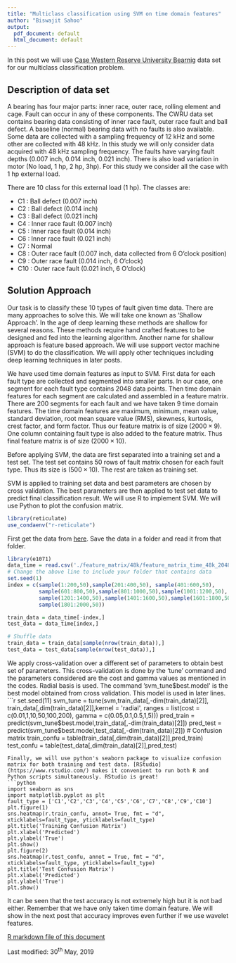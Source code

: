 ```yaml
---
title: "Multiclass classification using SVM on time domain features"
author: "Biswajit Sahoo"
output:
  pdf_document: default
  html_document: default
---
```

In this post we will use [Case Western Reserve University Bearnig](https://csegroups.case.edu/bearingdatacenter/pages/welcome-case-western-reserve-university-bearing-data-center-website) data set for our multiclass classification problem. 

## Description of data set
A bearing has four major parts: inner race, outer race, rolling element and cage. Fault can occur in any of these components. The CWRU data set contains bearing data consisting of inner race fault, outer race fault and ball defect. A baseline (normal) bearing data with no faults is also available. Some data are collected with a sampling frequency of 12 kHz and some other are collected with 48 kHz. In this study we will only consider data acquired with 48 kHz sampling frequency. The faults have varying fault depths (0.007 inch, 0.014 inch, 0.021 inch). There is also load variation in motor (No load, 1 hp, 2 hp, 3hp). For this study we consider all the case with 1 hp external load.

There are 10 class for this external load (1 hp). The classes are:


* C1  : Ball defect (0.007 inch)
* C2  : Ball defect (0.014 inch)
* C3  : Ball defect (0.021 inch)
* C4  : Inner race fault (0.007 inch)
* C5  : Inner race fault (0.014 inch)
* C6  : Inner race fault (0.021 inch)
* C7  : Normal
* C8  : Outer race fault (0.007 inch, data collected from 6 O'clock position)
* C9  : Outer race fault (0.014 inch, 6 O'clock)
* C10 : Outer race fault (0.021 inch, 6 O'clock)

## Solution Approach

Our task is to classify these 10 types of fault given time data. There are many approaches to solve this. We will take one known as 'Shallow Approach'. In the age of deep learning these methods are shallow for several reasons. These methods require hand crafted features to be designed and fed into the learning algorithm. Another name for shallow approach is feature based approach. We will use support vector machine (SVM) to do the classification. We will apply other techniques including deep learning techniques in later posts. 

We have used time domain features as input to SVM. First data for each fault type are collected and segmented into smaller parts. In our case, one segment for each fault type contains 2048 data points. Then time domain features for each segment are calculated and assembled in a feature matrix. There are 200 segments for each fault and we have taken 9 time domain features. The time domain features are maximum, minimum, mean value, standard deviation, root mean square value (RMS), skewness, kurtosis, crest factor, and form factor. Thus our feature matrix is of size $(2000 \times 9)$. One column containing fault type is also added to the feature matrix. Thus final feature matrix is of size $(2000 \times 10)$. 

Before applying SVM, the data are first separated into a training set and a test set. The test set contains 50 rows of fault matrix chosen for each fault type. Thus its size is $(500 \times 10)$. The rest are taken as training set. 

SVM is applied to training set data and best parameters are chosen by cross validation. The best parameters are then applied to test set data to predict final classification result. We will use R to implement SVM. We will use Python to plot the confusion matrix. 

```r
library(reticulate)
use_condaenv("r-reticulate")
```

First get the data from [here](https://github.com/biswajitsahoo1111/cbm_codes_open/blob/master/data/feature_matrix_time_48k_2048_load_1.csv). Save the data in a folder and read it from that folder. 
```r
library(e1071)
data_time = read.csv('./feature_matrix/48k/feature_matrix_time_48k_2048_load_1.csv', header = T)
# Change the above line to include your folder that contains data
set.seed(1)
index = c(sample(1:200,50),sample(201:400,50), sample(401:600,50),
          sample(601:800,50),sample(801:1000,50),sample(1001:1200,50),
          sample(1201:1400,50),sample(1401:1600,50),sample(1601:1800,50),
          sample(1801:2000,50))

train_data = data_time[-index,]
test_data = data_time[index,]

# Shuffle data
train_data = train_data[sample(nrow(train_data)),]
test_data = test_data[sample(nrow(test_data)),]
```
We apply cross-validation over a different set of parameters to obtain best set of parameters. This cross-validation is done by the 'tune' command and the parameters considered are the cost and gamma values as mentioned in the codes. Radial basis is used. The command 'svm_tune$best.model' is the best model obtained from cross validation. This model is used in later lines. 
```r
set.seed(11)
svm_tune = tune(svm,train_data[,-dim(train_data)[2]],
                train_data[,dim(train_data)[2]],kernel = 'radial',
                ranges = list(cost = c(0.01,1,10,50,100,200),
                              gamma = c(0.05,0.1,0.5,1,5)))
pred_train = predict(svm_tune$best.model,train_data[,-dim(train_data)[2]])
pred_test = predict(svm_tune$best.model,test_data[,-dim(train_data)[2]])
# Confusion matrix
train_confu = table(train_data[,dim(train_data)[2]],pred_train)
test_confu = table(test_data[,dim(train_data)[2]],pred_test)
```
Finally, we will use python's seaborn package to visualize confusion matrix for both training and test data. [RStudio](https://www.rstudio.com/) makes it convenient to run both R and Python scripts simultaneously. RStudio is great!
```python
import seaborn as sns
import matplotlib.pyplot as plt
fault_type = ['C1','C2','C3','C4','C5','C6','C7','C8','C9','C10']
plt.figure(1)
sns.heatmap(r.train_confu, annot= True, fmt = "d",
xticklabels=fault_type, yticklabels=fault_type)
plt.title('Training Confusion Matrix')
plt.xlabel('Predicted')
plt.ylabel('True')
plt.show()
plt.figure(2)
sns.heatmap(r.test_confu, annot = True, fmt = "d",
xticklabels=fault_type, yticklabels=fault_type)
plt.title('Test Confusion Matrix')
plt.xlabel('Predicted')
plt.ylabel('True')
plt.show()
```
It can be seen that the test accuracy is not extremely high but it is not bad either. Remember that we have only taken time domain feature. We will show in the next post that accuracy improves even further if we use wavelet features.

[R markdown file of this document](https://github.com/biswajitsahoo1111/cbm_codes_open/blob/master/notebooks/SVM_multiclass_time.Rmd)

Last modified: 30$^{\text{th}}$ May, 2019